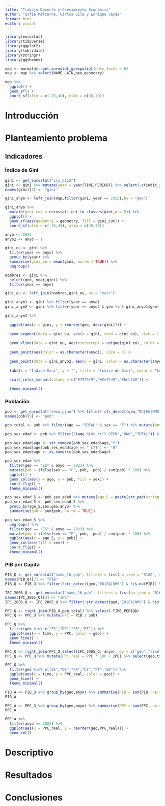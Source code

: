```yaml
---
title: "Trabajo Decente y Crecimiento Económico"
author: "Sofia Melcarne, Carlos Gila y Enrique Sayas"
format: html
editor: visual
---
```


```r
library(eurostat)
library(tidyverse)
library(ggplot2)
library(lubridate)
library(stringr)
library(ggthemes)
```

```r
map <- eurostat::get_eurostat_geospatial(nuts_level = 0)
map <- map %>% select(NAME_LATN,geo,geometry)
```

```r
map %>% 
  ggplot() +
  geom_sf() +
  coord_sf(xlim = c(-25,45), ylim = c(30,70))
```

# Introducción

# Planteamiento problema

## Indicadores

### Índice de Gini

```r
gini <- get_eurostat("ilc_di12")
gini <- gini %>% mutate(year = year(TIME_PERIOD)) %>% select(-c(indic_il,freq)) %>% filter(!str_detect(geo,"EU|EA|NMS"))
names(gini)[3] <- "gini"
```

```r
gini_anyo <- left_join(map,filter(gini, year == 2022),by = "geo")
```

```r
gini_anyo %>%
  mutate(gini_cut = eurostat::cut_to_classes(gini,n = 5)) %>% 
  ggplot() +
  geom_sf(aes(geometry = geometry, fill = gini_cut)) +
  coord_sf(xlim = c(-25,45), ylim = c(30,70))
```

```r
anyo <- 2022
anyo2 <- anyo - 1

gini_eu <- gini %>%
  filter(year == anyo) %>%
  group_by(year) %>% 
  summarise(gini_eu = mean(gini, na.rm = TRUE)) %>%
  ungroup()

nombres <- gini %>%
  select(geo, year,gini) %>%
  filter(year == anyo)

gini_eu <- left_join(nombres,gini_eu, by = "year")

gini_anyo1 <- gini %>% filter(year == anyo)
gini_anyo2 <- gini %>% filter(year == anyo2 & geo %in% gini_anyo1$geo)
```

```r
gini_anyo1 %>%
  
  ggplot(aes(x = gini, y = reorder(geo, desc(gini)))) +
  
  geom_segment(data = gini_eu, aes(x = gini, xend = gini_eu), size = 1.25, color = "#cccccf") +
  
  geom_vline(data = gini_eu, aes(xintercept = unique(gini_eu), color = "Media Europea"), size = 1) +
  
  geom_point(aes(color = as.character(anyo)), size = 4) +
  
  geom_point(data = gini_anyo2, aes(x = gini, color = as.character(anyo2)), size = 3) +
  
  labs(x = "Índice Gini", y = "", title = "Índice de Gini", color = "Leyenda") +
  
  scale_color_manual(values = c("#797979","#2e9fd9","#bcb7b0")) +
  
  theme_minimal()
```

### Población

```r
pob <- get_eurostat("demo_pjan") %>% filter(!str_detect(geo,"EU|EA|NMS")) %>% select(-c(freq,unit))
names(pob)[5] <- "pob"
```

```r
pob_total <- pob %>% filter(age == "TOTAL" & sex == "T") %>% mutate(anyo = year(TIME_PERIOD)) %>% select(-c(age,sex))
```

```r
pob_sex_edad <- pob %>% filter(!(age %in% c("Y_OPEN","UNK","TOTAL")) & sex != "T") %>% mutate(anyo = year(TIME_PERIOD))
```

```r
pob_sex_edad$age <- str_remove(pob_sex_edad$age,"Y")
pob_sex_edad$age[pob_sex_edad$age == "_LT1"] <- "0"
pob_sex_edad$age <- as.numeric(pob_sex_edad$age)
```

```r
pob_sex_edad %>% 
  filter(geo == "ES" & anyo == 2023) %>%
  mutate(pob = ifelse(sex == "F", pob, -pob) / sum(pob) * 100) %>% 
  ggplot() +
  geom_col(aes(x = age, y = pob, fill = sex)) +
  coord_flip() +
  theme_minimal()
```

```r
pob_sex_edad_5 <- pob_sex_edad %>% mutate(age_5 = paste(str_pad(string = age %/% 5 * 5, width = 2,side = "left", pad = "0"),"-",str_pad(age %/% 5 * 5 + 4, width = 2,side = "left", pad = "0")))
pob_sex_edad_5 <- pob_sex_edad_5 %>%
  group_by(age_5,sex,geo,anyo) %>% 
  summarise(pob = sum(pob, na.rm = TRUE))
```

```r
pob_sex_edad_5 %>%
  ungroup() %>% 
  filter(geo == "ES" & anyo == 2023) %>%
  mutate(pob = ifelse(sex == "F", pob, -pob) / sum(pob) * 100) %>% 
  ggplot(aes(x = age_5, y = pob)) +
  geom_col(aes(fill = sex)) +
  coord_flip() +
  theme_minimal()
```

### PIB per Capita

```r
PIB_Q <- get_eurostat("namq_10_gdp", filters = list(na_item = "B1GQ", s_adj = "SCA", unit = "CP_MEUR")) %>% select(geo,time,values)
names(PIB_Q)[3] <- "PIB"
PIB_Q <- PIB_Q %>% filter(!str_detect(geo,"EU|EA|NMS") & !is.na(PIB)) %>% mutate(anyo = year(time), PIB = PIB * 1000000)
```

```r
IPC_2005_Q <- get_eurostat("namq_10_gdp", filters = list(na_item = "B1GQ", s_adj = "SCA", unit = "PD05_EUR")) %>% select(geo,time,values)
names(IPC_2005_Q)[3] <- "IPC"
IPC_2005_Q <- IPC_2005_Q %>% filter(!str_detect(geo,"EU|EA|NMS") & !is.na(IPC)) %>% mutate(anyo = year(time))
```

```r
PPC_Q <- right_join(PIB_Q,pob_total) %>% select(-TIME_PERIOD)
PPC_Q <- PPC_Q %>% mutate(PPC = PIB / pob)
```

```r
PPC_Q %>% 
  filter(geo %in% c("ES","DE","FR","EE")) %>% 
  ggplot(aes(x = time, y = PPC, color = geo)) +
  geom_line() +
  theme_minimal()
```

```r
PPC_Q <- right_join(PPC_Q,select(IPC_2005_Q,-anyo), by = c("geo","time"))
PPC_Q <- PPC_Q %>% mutate(PPC_real = PPC * 100 / IPC) %>% select(geo,time,anyo,PPC,PPC_real)
```

```r
PPC_Q %>% 
  filter(geo %in% c("ES","DE","FR","CY","PT","EE")) %>% 
  ggplot(aes(x = time, y = PPC_real, color = geo)) +
  geom_line() +
  theme_minimal()
```

```r
PIB_A <- PIB_Q %>% group_by(geo,anyo) %>% summarise(PIB = sum(PIB, na.rm = TRUE))
PIB_A
```

```r
PPC_A <- PPC_Q %>% group_by(geo,anyo) %>% summarise(PPC = sum(PPC, na.rm = TRUE), PPC_real = sum(PPC_real, na.rm = TRUE))
PPC_A
```

```r
PPC_A %>%
  filter(anyo == 2022) %>% 
  ggplot(aes(x = PPC_real, y = reorder(geo,PPC_real))) + 
  geom_col()
```


# Descriptivo

# Resultados

# Conclusiones
